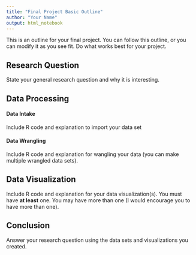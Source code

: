 ```yaml
---
title: "Final Project Basic Outline"
author: "Your Name"
output: html_notebook
---
```


This is an outline for your final project. You can follow this outline, or you can modify it as you see fit. Do what works best for your project. 

## Research Question 

State your general research question and why it is interesting. 



## Data Processing 

#### Data Intake 

Include R code and explanation to import your data set 

#### Data Wrangling 

Include R code and explanation for wangling your data (you can make multiple wrangled data sets). 




## Data Visualization

Include R code and explanation for your data visualization(s). You must have **at least** one. You may have more than one (I would encourage you to have more than one). 




## Conclusion

Answer your research question using the data sets and visualizations you created. 
